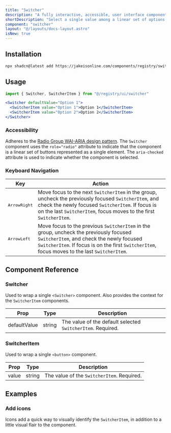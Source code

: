 ```yaml
---
title: "Switcher"
description: "A fully interactive, accessible, user interface component allowing users to select a single value among a linear set of options."
shortDescription: "Select a single value among a linear set of options."
component: "switcher"
layout: "@/layouts/docs-layout.astro"
isNew: true
---
```



<ExampleComponentWithCode name="switcher" client:load />

## Installation

```bash
npx shadcn@latest add https://jakeisonline.com/components/registry/switcher.json
```

## Usage

```jsx
import { Switcher, SwitcherItem } from "@/registry/ui/switcher"
```

```jsx
<Switcher defaultValue="Option 1">
  <SwitcherItem value="Option 1">Option 1</SwitcherItem>
  <SwitcherItem value="Option 2">Option 2</SwitcherItem>
</Switcher>
```

### Accessibility

Adheres to the [Radio Group WAI-ARIA design pattern](https://www.w3.org/WAI/ARIA/apg/patterns/radio/). The `Switcher` component uses the `role="radio"` attribute to indicate that the component is a linear set of buttons represented as a single element. The `aria-checked` attribute is used to indicate whether the component is selected.

### Keyboard Navigation

| Key                   | Action                                                                                                                                                                                                                              |
| --------------------- | ----------------------------------------------------------------------------------------------------------------------------------------------------------------------------------------------------------------------------------- |
| <kbd>ArrowRight</kbd> | Move focus to the next `SwitcherItem` in the group, uncheck the previously focused `SwitcherItem`, and check the newly focused `SwitcherItem`. If focus is on the last `SwitcherItem`, focus moves to the first `SwitcherItem`.     |
| <kbd>ArrowLeft</kbd>  | Move focus to the previous `SwitcherItem` in the group, uncheck the previously focused `SwitcherItem`, and check the newly focused `SwitcherItem`. If focus is on the first `SwitcherItem`, focus moves to the last `SwitcherItem`. |

## Component Reference

### Switcher

Used to wrap a single `<Switcher>` component. Also provides the context for the `SwitcherItem` components.

| Prop         | Type   | Description                                                 |
| ------------ | ------ | ----------------------------------------------------------- |
| defaultValue | string | The value of the default selected `SwitcherItem`. Required. |

### SwitcherItem

Used to wrap a single `<button>` component.

| Prop  | Type   | Description                                |
| ----- | ------ | ------------------------------------------ |
| value | string | The value of the `SwitcherItem`. Required. |

## Examples

### Add icons

Icons add a quick way to visually identify the `SwitcherItem`, in addition to a little visual flair to the component.

<ExampleComponentWithCode name="switcher-icons" client:visible />
